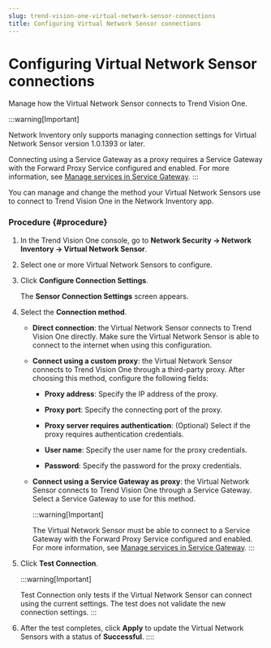 ```yaml
---
slug: trend-vision-one-virtual-network-sensor-connections
title: Configuring Virtual Network Sensor connections
---
```

# Configuring Virtual Network Sensor connections

Manage how the Virtual Network Sensor connects to Trend Vision One.

:::warning[Important]

Network Inventory only supports managing connection settings for Virtual Network Sensor version 1.0.1393 or later.

Connecting using a Service Gateway as a proxy requires a Service Gateway with the Forward Proxy Service configured and enabled. For more information, see [Manage services in Service Gateway](managing-services-service-gateway.mdx).
:::

You can manage and change the method your Virtual Network Sensors use to connect to Trend Vision One in the Network Inventory app.

### Procedure {#procedure}

1.  In the Trend Vision One console, go to **Network Security → Network Inventory → Virtual Network Sensor**.

2.  Select one or more Virtual Network Sensors to configure.

3.  Click **Configure Connection Settings**.

    The **Sensor Connection Settings** screen appears.

4.  Select the **Connection method**.

    - **Direct connection**: the Virtual Network Sensor connects to Trend Vision One directly. Make sure the Virtual Network Sensor is able to connect to the internet when using this configuration.

    - **Connect using a custom proxy**: the Virtual Network Sensor connects to Trend Vision One through a third-party proxy. After choosing this method, configure the following fields:

      - **Proxy address**: Specify the IP address of the proxy.

      - **Proxy port**: Specify the connecting port of the proxy.

      - **Proxy server requires authentication**: (Optional) Select if the proxy requires authentication credentials.

      - **User name**: Specify the user name for the proxy credentials.

      - **Password**: Specify the password for the proxy credentials.

    - **Connect using a Service Gateway as proxy**: the Virtual Network Sensor connects to Trend Vision One through a Service Gateway. Select a Service Gateway to use for this method.

      :::warning[Important]

      The Virtual Network Sensor must be able to connect to a Service Gateway with the Forward Proxy Service configured and enabled. For more information, see [Manage services in Service Gateway](managing-services-service-gateway.mdx).
      :::

5.  Click **Test Connection**.

    :::warning[Important]

    Test Connection only tests if the Virtual Network Sensor can connect using the current settings. The test does not validate the new connection settings.
    :::

6.  After the test completes, click **Apply** to update the Virtual Network Sensors with a status of **Successful**.
::::
